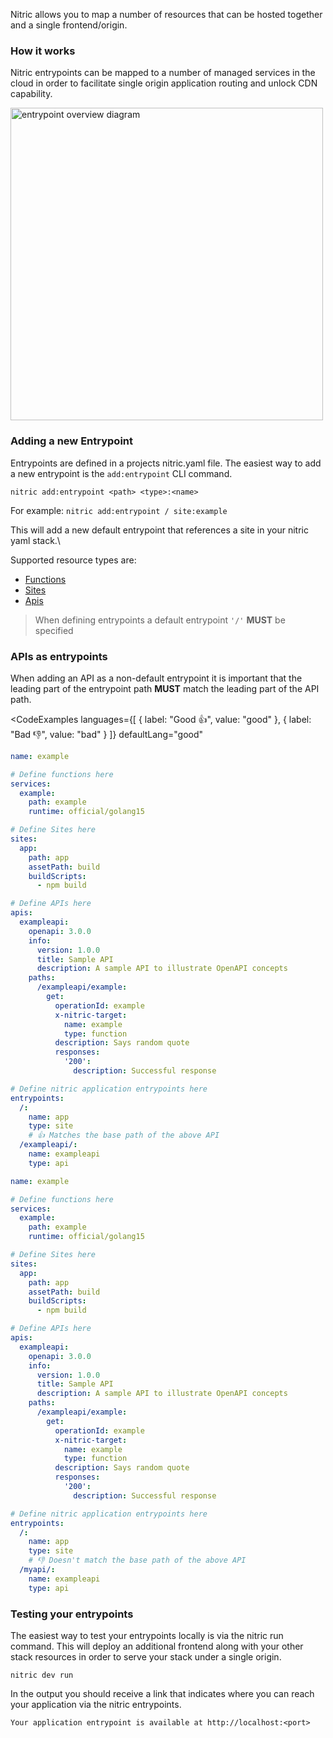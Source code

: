 Nitric allows you to map a number of resources that can be hosted together and a single frontend/origin.

### How it works
Nitric entrypoints can be mapped to a number of managed services in the cloud in order to facilitate single origin application routing
and unlock CDN capability.

<img src="/img/nitric-entrypoints.svg" height="500" alt="entrypoint overview diagram" />

### Adding a new Entrypoint

Entrypoints are defined in a projects nitric.yaml file. The easiest way to add a new entrypoint is the `add:entrypoint` CLI command.

`nitric add:entrypoint <path> <type>:<name>`

For example: `nitric add:entrypoint / site:example`

This will add a new default entrypoint that references a site in your nitric yaml stack.\

Supported resource types are:
* [Functions](./functions)
* [Sites](./sites)
* [Apis](./apis)

> When defining entrypoints a default entrypoint `'/'` **MUST** be specified

### APIs as entrypoints
When adding an API as a non-default entrypoint it is important that the leading part of the entrypoint path **MUST** match the leading part of the API path.


<CodeExamples
languages={[
	{
		label: "Good 👍",
		value: "good"
	},
	{
		label: "Bad 👎",
		value: "bad"
	}
	]}
	defaultLang="good"
>
<CodeExample lang="good">

```yaml
name: example

# Define functions here
services:
  example:
    path: example
    runtime: official/golang15

# Define Sites here
sites:
  app:
    path: app
    assetPath: build
    buildScripts:
      - npm build

# Define APIs here
apis:
  exampleapi:
    openapi: 3.0.0
    info:
      version: 1.0.0
      title: Sample API
      description: A sample API to illustrate OpenAPI concepts
    paths:
      /exampleapi/example:
        get:
          operationId: example
          x-nitric-target:
            name: example
            type: function
          description: Says random quote             
          responses:
            '200':
              description: Successful response

# Define nitric application entrypoints here
entrypoints:
  /:
    name: app
    type: site
	# 👍 Matches the base path of the above API
  /exampleapi/:
    name: exampleapi
    type: api
```

</CodeExample>
<CodeExample lang="bad">

```yaml
name: example

# Define functions here
services:
  example:
    path: example
    runtime: official/golang15

# Define Sites here
sites:
  app:
    path: app
    assetPath: build
    buildScripts:
      - npm build

# Define APIs here
apis:
  exampleapi:
    openapi: 3.0.0
    info:
      version: 1.0.0
      title: Sample API
      description: A sample API to illustrate OpenAPI concepts
    paths:
      /exampleapi/example:
        get:
          operationId: example
          x-nitric-target:
            name: example
            type: function
          description: Says random quote             
          responses:
            '200':
              description: Successful response

# Define nitric application entrypoints here
entrypoints:
  /:
    name: app
    type: site
	# 👎 Doesn't match the base path of the above API
  /myapi/:
    name: exampleapi
    type: api
```

</CodeExample>
</CodeExamples>

### Testing your entrypoints

The easiest way to test your entrypoints locally is via the nitric run command. This will deploy an additional frontend along with your other stack
resources in order to serve your stack under a single origin.

`nitric dev run`

In the output you should receive a link that indicates where you can reach your application via the nitric entrypoints.

`Your application entrypoint is available at http://localhost:<port>`